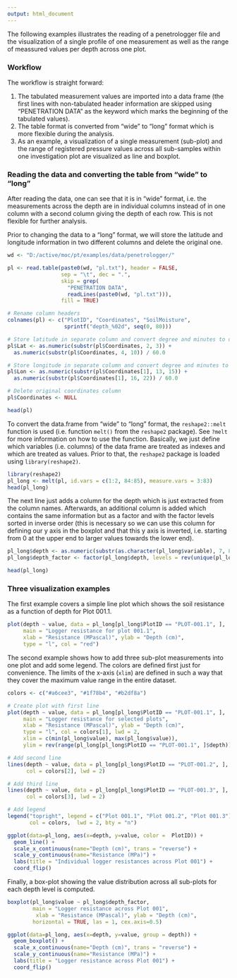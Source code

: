 ```yaml
---
output: html_document
---
```


The following examples illustrates the reading of a penetrologger file and the
visualization of a single profile of one measurement as well as the range of
meassured values per depth across one plot.

### Workflow

The workflow is straight forward:

1. The tabulated measurement values are imported into a data frame (the first lines with non-tabulated header information are skipped using "PENETRATION DATA" as the keyword which marks the beginning of the tabulated values).
2. The table format is converted from "wide" to "long" format which is more flexible during the analysis.
3. As an example, a visualization of a single measurement (sub-plot) and the range of registered pressure values across all sub-samples within one investigation plot are visualized as line and boxplot.


### Reading the data and converting the table from "wide" to "long"
After reading the data, one can see that it is in "wide" format, i.e. the measurements across the depth are in individual columns instead of in one column with a second column giving the depth of each row. This is not flexible for further analysis.

Prior to changing the data to a "long" format, we will store the latitude and longitude information in two different columns and delete the original one.

```r
wd <- "D:/active/moc/pt/examples/data/penetrologger/"

pl <- read.table(paste0(wd, "pl.txt"), header = FALSE, 
                 sep = "\t", dec = ".", 
                 skip = grep(
                   "PENETRATION DATA",
                   readLines(paste0(wd, "pl.txt"))),
                 fill = TRUE)

# Rename column headers
colnames(pl) <- c("PlotID", "Coordinates", "SoilMoisture", 
                  sprintf("depth_%02d", seq(0, 80)))

# Store latitude in separate column and convert degree and minutes to decimal
pl$Lat <- as.numeric(substr(pl$Coordinates, 2, 3)) + 
  as.numeric(substr(pl$Coordinates, 4, 10)) / 60.0

# Store longitude in separate column and convert degree and minutes to decimal
pl$Lon <- as.numeric(substr(pl$Coordinates[1], 13, 15)) + 
  as.numeric(substr(pl$Coordinates[1], 16, 22)) / 60.0

# Delete original coordinates column
pl$Coordinates <- NULL

head(pl)
```

To convert the data.frame from "wide" to "long" format, the ``reshape2::melt`` function is used (i.e. function ``melt()`` from the ``reshape2`` package). See ``?melt`` for more information on how to use the function. Basically, we just define which variables (i.e. columns) of the data frame are treated as indexes and which are treated as values. Prior to that, the ``reshape2`` package is loaded using ``library(reshape2)``.

```r
library(reshape2)
pl_long <- melt(pl, id.vars = c(1:2, 84:85), measure.vars = 3:83)
head(pl_long)
```

The next line just adds a column for the depth which is just extracted from the column names. Afterwards, an additional column is added which contains the same information but as a factor and with the factor levels sorted in inverse order (this is necessary so we can use this column for defining our y axis in the boxplot and that this y axis is inverted, i.e. starting from 0 at the upper end to larger values towards the lower end).

```r
pl_long$depth <- as.numeric(substr(as.character(pl_long$variable), 7, 8))
pl_long$depth_factor <- factor(pl_long$depth, levels = rev(unique(pl_long$depth)))

head(pl_long)
```

### Three visualization examples

The first example covers a simple line plot which shows the soil resistance as a function of depth for Plot 001.1.
```r
plot(depth ~ value, data = pl_long[pl_long$PlotID == "PLOT-001.1", ], 
     main = "Logger resistance for plot 001.1",
     xlab = "Resistance (MPascal)", ylab = "Depth (cm)",
     type = "l", col = "red")
```

The second example shows how to add three sub-plot measurements into one plot and add some legend. The colors are defined first just for convenience. The limits of the x-axis (``xlim``) are defined in such a way that they cover the maximum value range in the entire dataset.
```r
colors <- c("#a6cee3", "#1f78b4", "#b2df8a")

# Create plot with first line
plot(depth ~ value, data = pl_long[pl_long$PlotID == "PLOT-001.1", ],
     main = "Logger resistance for selected plots",
     xlab = "Resistance (MPascal)", ylab = "Depth (cm)",
     type = "l", col = colors[1], lwd = 2,
     xlim = c(min(pl_long$value), max(pl_long$value)),
     ylim = rev(range(pl_long[pl_long$PlotID == "PLOT-001.1", ]$depth)))

# Add second line
lines(depth ~ value, data = pl_long[pl_long$PlotID == "PLOT-001.2", ], 
      col = colors[2], lwd = 2)

# Add third line
lines(depth ~ value, data = pl_long[pl_long$PlotID == "PLOT-001.3", ], 
      col = colors[3], lwd = 2)

# Add legend
legend("topright", legend = c("Plot 001.1", "Plot 001.2", "Plot 001.3"), 
       col = colors,  lwd = 2, bty = "n")
```

```r
ggplot(data=pl_long, aes(x=depth, y=value, color =  PlotID)) + 
  geom_line() + 
  scale_x_continuous(name="Depth (cm)", trans = "reverse") + 
  scale_y_continuous(name="Resistance (MPa)") + 
  labs(title = "Individual logger resistances across Plot 001") + 
  coord_flip()
```

Finally, a box-plot showing the value distribution across all sub-plots for each depth level is computed.
```r
boxplot(pl_long$value ~ pl_long$depth_factor,
        main = "Logger resistance across Plot 001",
         xlab = "Resistance (MPascal)", ylab = "Depth (cm)",
        horizontal = TRUE, las = 1, cex.axis=0.5)

```

```r
ggplot(data=pl_long, aes(x=depth, y=value, group = depth)) + 
  geom_boxplot() + 
  scale_x_continuous(name="Depth (cm)", trans = "reverse") + 
  scale_y_continuous(name="Resistance (MPa)") + 
  labs(title = "Logger resistance across Plot 001") + 
  coord_flip()
```